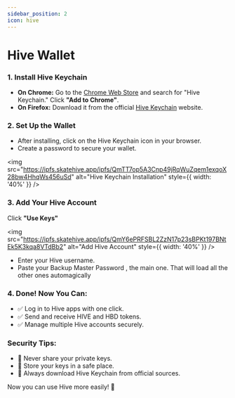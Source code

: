 ```yaml
---
sidebar_position: 2
icon: hive
---
```


# Hive Wallet

### **1. Install Hive Keychain**

- **On Chrome:** Go to the [Chrome Web Store](https://chromewebstore.google.com/detail/hive-keychain/jcacnejopjdphbnjgfaaobbfafkihpep) and search for "Hive Keychain." Click **"Add to Chrome"**.
- **On Firefox:** Download it from the official [Hive Keychain](https://hive-keychain.com) website.

### **2. Set Up the Wallet**

- After installing, click on the Hive Keychain icon in your browser.
- Create a password to secure your wallet.

<img src="https://ipfs.skatehive.app/ipfs/QmTT7op5A3Cnp49jRqWuZqem1exqoX28bw4HhqWs456uSd" alt="Hive Keychain Installation" style={{ width: '40%' }} />

### **3. Add Your Hive Account**

Click **"Use Keys"**

<img src="https://ipfs.skatehive.app/ipfs/QmY6ePRFSBL2ZzN17p23sBPKt197BNtEk5K3kqa8VTdBb2" alt="Add Hive Account" style={{ width: '40%' }} />

- Enter your Hive username.
- Paste your Backup Master Password , the main one. That will load all the other ones automagically

### **4. Done! Now You Can:**

- ✅ Log in to Hive apps with one click.
- ✅ Send and receive HIVE and HBD tokens.
- ✅ Manage multiple Hive accounts securely.

### **Security Tips:**

- 🔹 Never share your private keys.
- 🔹 Store your keys in a safe place.
- 🔹 Always download Hive Keychain from official sources.

Now you can use Hive more easily! 🚀
